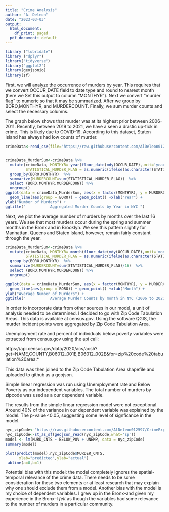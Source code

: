 ---
title: "Crime Analysis"
author: "A. Deleon"
date: "2023-03-03"
output:
  html_document:
    df_print: paged
  pdf_document: default
---
```{r,include=FALSE}
library ("lubridate")
library ("dplyr")
library("tidyverse")
library("ggplot2")
library(geojsonio)
library(sf)
```

First, we will analyze the occurrence of murders by year. This requires that we convert OCCUR_DATE field to date type and round to nearest month (here we Set this output to column "MONTHYR"). Next we convert "murder flag" to numeric so that it may be summarized. After we group by BORO,MONTHYR, and MURDERCOUNT. Finally, we sum murder counts and select the necessary columns.

The graph below shows that murder was at its highest prior between 2006-2011. Recently, between 2019 to 2021, we have a seen a drastic up-tick in crime. This is likely due to COVID-19. According to this dataset, Staten Island has always had low counts of murder.

```{r CrimeData}
crimeData<-read_csv(file="https://raw.githubusercontent.com/AlDeleon012597/CrimeExploratoryAnalysis/main/NYPD_Shooting_Incident_Data__Historic_.csv",show_col_types = FALSE)


crimeData_MurderSum<-crimeData %>%
  mutate(crimeData, MONTHYR= year(floor_date(mdy(OCCUR_DATE),unit='year')),
         STATISTICAL_MURDER_FLAG = as.numeric(ifelse(as.character(STATISTICAL_MURDER_FLAG) == "FALSE", "0", "1"))) %>% 
  group_by(BORO,MONTHYR)  %>%  
  summarize(MURDERCOUNT=sum(STATISTICAL_MURDER_FLAG))  %>%   
  select (BORO,MONTHYR,MURDERCOUNT) %>%  
  ungroup()
ggplot(data = crimeData_MurderSum, aes(x = factor(MONTHYR), y = MURDERCOUNT, color = BORO)) +       
  geom_line(aes(group = BORO)) + geom_point() +xlab("Year") +
ylab("Number of Murders") +
ggtitle("           Aggregated Murder Counts by Year in NYC ")
```

Next, we plot the average number of murders by months over the last 16 years. We see that most murders occur during the spring and summer months in the Bronx and in Brooklyn. We see this pattern slightly for Manhattan. Queens and Staten Island, however, remain fairly constant through the year.

```{r}

crimeData_MurderSum<-crimeData %>%
  mutate(crimeData, MONTHYR= month(floor_date(mdy(OCCUR_DATE),unit='month'),label = TRUE, abbr = TRUE),
         STATISTICAL_MURDER_FLAG = as.numeric(ifelse(as.character(STATISTICAL_MURDER_FLAG) == "FALSE", "0", "1"))) %>% 
  group_by(BORO,MONTHYR)  %>%  
  summarize(MURDERCOUNT=sum(STATISTICAL_MURDER_FLAG)/16)  %>%   
  select (BORO,MONTHYR,MURDERCOUNT) %>%  
  ungroup()

ggplot(data = crimeData_MurderSum, aes(x = factor(MONTHYR), y = MURDERCOUNT, color = BORO)) +       
  geom_line(aes(group = BORO)) + geom_point() +xlab("Month") +
ylab("Average Number of Murders") +
ggtitle("           Average Murder Counts by month in NYC (2006 to 2021) ")

```


In order to incorporate data from other sources in our model, a unit of analysis needed to be determined. I decided to go with Zip Code Tabulation Areas. This data is available at census.gov. Using the software QGIS, the murder incident points were aggregated by Zip Code Tabulation Area. 

Unemployment rate and percent of individuals below poverty variables were extracted from census.gov using the api call:  

https://api.census.gov/data/2020/acs/acs5?get=NAME,COUNTY,B06012_001E,B06012_002E&for=zip%20code%20tabulation%20area:* 

This data was then joined to the Zip Code Tabulation Area shapefile and uploaded to github as a geojson.

Simple linear regression was run using Unemployment rate and Below Poverty as our independent variables. The total number of murders by zipcode was used as a our dependent variable.

The results from the simple linear regression model were not exceptional. Around 40% of the variance in our dependent variable was explained by the model. The p-value <0.05, suggesting some level of signficance in the model.
```{r}
nyc_zipCode<-"https://raw.githubusercontent.com/AlDeleon012597/CrimeExploratoryAnalysis/main/ZipCode_NYC_w_Data.geojson"
nyc_zipCode<-st_as_sf(geojson_read(nyc_zipCode,what='sp'))
model <- lm(MURD_CNTS ~ BELOW_POV + UNEMP, data = nyc_zipCode)
summary(model)
```
```{r}
plot(predict(model),nyc_zipCode$MURDER_CNTS,
      xlab="predicted",ylab="actual")
 abline(a=0,b=1)
```

Potential bias with this model: the model completely ignores the spatial-temporal relevance of the crime data. There needs to be some consideration for these two elements or at least research that may explain why one should exclude them from a model. Another bias with the model is my choice of dependent variables. I grew up in the Bronx--and given my experience in the Bronx--I *felt* as though the variables had some relevance to the number of murders in a particular community.    
